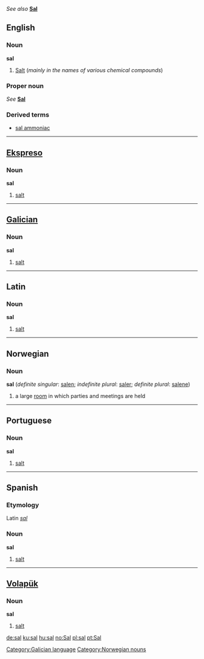 ''See also'' '''[[Sal]]'''

==English==
===Noun===
'''sal'''

#[[Salt]] (''mainly in the names of various chemical compounds'')

===Proper noun===
''See'' '''[[Sal]]'''

===Derived terms===
*[[sal ammoniac]]

----
==[[Ekspreso]]==
===Noun===
'''sal'''

#[[salt]]

----
==[[Galician]]==
===Noun===
'''sal'''

#[[salt]]

[[Category:Galician language]]

----
==Latin==
===Noun===
'''sal'''

#[[salt]]

----
==Norwegian==
===Noun===
[[Category:Norwegian nouns]]
'''sal''' {{m}} (''definite singular'': [[salen]]; ''indefinite plural'': [[saler]]; ''definite plural'': [[salene]])
#a large [[room]] in which parties and meetings are held

----

==Portuguese==
===Noun===
'''sal'''

#[[salt]]

----
==Spanish==
===Etymology===
Latin ''[[sal#Latin|sal]]''

===Noun===
'''sal'''

#[[salt]]

----

==[[Volapük]]== 
===Noun===
'''sal'''

#[[salt]]

[[de:sal]]
[[ku:sal]]
[[hu:sal]]
[[no:Sal]]
[[pl:sal]]
[[pt:Sal]]